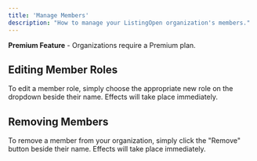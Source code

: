 ```yaml
---
title: 'Manage Members'
description: "How to manage your ListingOpen organization's members."
---
```


<Tip>**Premium Feature** - Organizations require a Premium plan.</Tip>

## Editing Member Roles

To edit a member role, simply choose the appropriate new role on the dropdown beside their name. Effects will take place immediately.

## Removing Members

To remove a member from your organization, simply click the "Remove" button beside their name. Effects will take place immediately.
